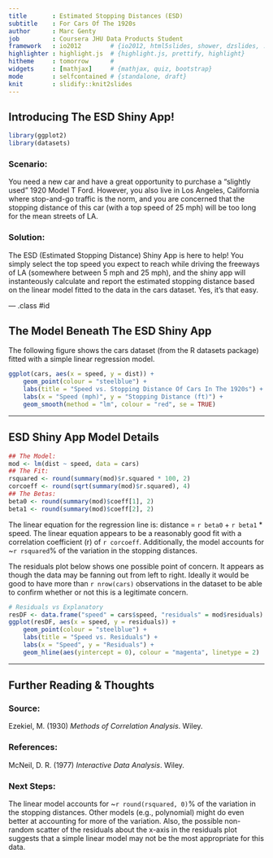 ```yaml
---
title       : Estimated Stopping Distances (ESD)
subtitle    : For Cars Of The 1920s
author      : Marc Genty
job         : Coursera JHU Data Products Student
framework   : io2012        # {io2012, html5slides, shower, dzslides, ...}
highlighter : highlight.js  # {highlight.js, prettify, highlight}
hitheme     : tomorrow      # 
widgets     : [mathjax]     # {mathjax, quiz, bootstrap}
mode        : selfcontained # {standalone, draft}
knit        : slidify::knit2slides
---
```


## Introducing The ESD Shiny App! 

```r
library(ggplot2)
library(datasets)
```

### Scenario:

You need a new car and have a great opportunity to purchase 
a "slightly used" 1920 Model T Ford. However, you also live
in Los Angeles, California where stop-and-go traffic is the
norm, and you are concerned that the stopping distance of
this car (with a top speed of 25 mph) will be too long for
the mean streets of LA.

### Solution:  

The ESD (Estimated Stopping Distance) Shiny App is here 
to help! You simply select the top speed you expect to 
reach while driving the freeways of LA (somewhere between 
5 mph and 25 mph), and the shiny app will instanteously 
calculate and report the estimated stopping distance 
based on the linear model fitted to the data in the 
cars dataset. Yes, it's that easy.

--- .class #id 

## The Model Beneath The ESD Shiny App

The following figure shows the cars dataset 
(from the R datasets package) fitted with a 
simple linear regression model.  

```r
ggplot(cars, aes(x = speed, y = dist)) + 
    geom_point(colour = "steelblue") +
    labs(title = "Speed vs. Stopping Distance Of Cars In The 1920s") +
    labs(x = "Speed (mph)", y = "Stopping Distance (ft)") +
    geom_smooth(method = "lm", colour = "red", se = TRUE)
```

--- 

## ESD Shiny App Model Details

```r
## The Model:
mod <- lm(dist ~ speed, data = cars)
## The Fit:
rsquared <- round(summary(mod)$r.squared * 100, 2)
corcoeff <- round(sqrt(summary(mod)$r.squared), 4)
## The Betas:
beta0 <- round(summary(mod)$coeff[1], 2)
beta1 <- round(summary(mod)$coeff[2], 2)
```

The linear equation for the regression line is: 
distance = `r beta0` + `r beta1` * speed. 
The linear equation appears to be a reasonably good 
fit with a correlation coefficient (r) of `r corcoeff`. 
Additionally, the model accounts for  ~`r rsquared`% 
of the variation in the stopping distances.  

The residuals plot below shows one possible point of concern.
It appears as though the data may be fanning out from left to
right. Ideally it would be good to have more than `r nrow(cars)` 
observations in the dataset to be able to confirm whether or not 
this is a legitimate concern.

```r
# Residuals vs Explanatory
resDF <- data.frame("speed" = cars$speed, "residuals" = mod$residuals)
ggplot(resDF, aes(x = speed, y = residuals)) + 
    geom_point(colour = "steelblue") +
    labs(title = "Speed vs. Residuals") +
    labs(x = "Speed", y = "Residuals") +
    geom_hline(aes(yintercept = 0), colour = "magenta", linetype = 2)
```

--- 
    
## Further Reading & Thoughts

### Source:

Ezekiel, M. (1930) *Methods of Correlation Analysis*. Wiley.

### References:

McNeil, D. R. (1977) *Interactive Data Analysis*. Wiley.

### Next Steps:

The linear model accounts for ~`r round(rsquared, 0)`% 
of the variation in the stopping distances. Other models 
(e.g., polynomial) might do even better at accounting 
for more of the variation. Also, the possible non-random 
scatter of the residuals about the x-axis in the residuals 
plot suggests that a simple linear model may not be the 
most appropriate for this data.
